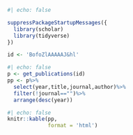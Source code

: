 ```r
#| echo: false

suppressPackageStartupMessages({
  library(scholar)
  library(tidyverse)
})

id <- 'BofoZlAAAAAJ&hl'
```

```r
#| echo: false
p <- get_publications(id)
pp <- p%>%
  select(year,title,journal,author)%>%
  filter(!journal=="")%>%
  arrange(desc(year))
```

```r
#| echo: false
knitr::kable(pp, 
             format = 'html')
```

```         
```
